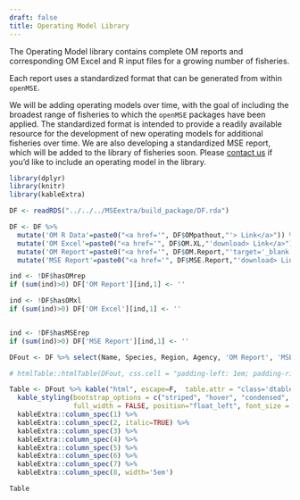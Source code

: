 ```yaml
---
draft: false
title: Operating Model Library
---
```


<link rel="stylesheet" type="text/css" href="https://cdn.datatables.net/1.10.5/css/jquery.dataTables.min.css">
<script src="https://code.jquery.com/jquery-2.1.2.min.js"></script>
<script src="https://cdn.datatables.net/1.10.5/js/jquery.dataTables.min.js"></script>

<script type="text/javascript">
         $(document).ready(function() {
             $("table").DataTable({
               "aLengthMenu": [[50, 75, 100, -1], [50, 75, 100, "All"]],
               "iDisplayLength": 75
             });
         } );
         
</script>

The Operating Model library contains complete OM reports and corresponding OM Excel and R input files for a growing number of fisheries.

Each report uses a standardized format that can be generated from within `openMSE`.  

We will be adding operating models over time, with the goal of including the broadest range of fisheries to which the `openMSE` packages have been applied.  The standardized format is intended to provide a readily available resource for the development of new operating models for additional fisheries over time.  We are also developing a standardized MSE report, which will be added to the library of fisheries soon.  Please [contact us](/contact) if you’d like to include an operating model in the library.


```r
library(dplyr)
library(knitr)
library(kableExtra)

DF <- readRDS("../../../MSEextra/build_package/DF.rda")

DF <- DF %>% 
  mutate('OM R Data'=paste0("<a href='", DF$OMpathout,"'> Link</a>")) %>% 
  mutate('OM Excel'=paste0("<a href='", DF$OM.XL,"'download> Link</a>")) %>% 
  mutate('OM Report'=paste0("<a href='", DF$OM.Report,"'target='_blank' download> Link</a>")) %>%
  mutate('MSE Report'=paste0("<a href='", DF$MSE.Report,"'download> Link</a>")) 

ind <- !DF$hasOMrep
if (sum(ind)>0) DF['OM Report'][ind,1] <- ''

ind <- !DF$hasOMxl
if (sum(ind)>0) DF['OM Excel'][ind,1] <- ''


ind <- !DF$hasMSErep
if (sum(ind)>0) DF['MSE Report'][ind,1] <- ''

DFout <- DF %>% select(Name, Species, Region, Agency, 'OM Report', 'MSE Report', 'OM Excel', 'OM R Data', Class, Family) 

# htmlTable::htmlTable(DFout, css.cell = "padding-left: 1em; padding-right: 1em;", align = "rrrr")

Table <- DFout %>% kable("html", escape=F,  table.attr = "class='dtable'", align="llllcccclll") %>%
  kable_styling(bootstrap_options = c("striped", "hover", "condensed", "responsive"), 
                full_width = FALSE, position="float_left", font_size = 14) %>%
  kableExtra::column_spec(1) %>%
  kableExtra::column_spec(2, italic=TRUE) %>%
  kableExtra::column_spec(3) %>%
  kableExtra::column_spec(4) %>%
  kableExtra::column_spec(5) %>%
  kableExtra::column_spec(6) %>%
  kableExtra::column_spec(7) %>%
  kableExtra::column_spec(8, width='5em')

```


```r
Table
```


<!-- <p><embed src="https://www.datalimitedtoolkit.org/Case_Studies_Table/CaseStudies.html" width="1200" height="3000"></embed></p> -->

